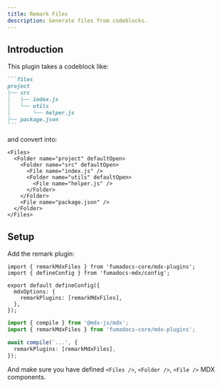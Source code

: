 ```yaml
---
title: Remark Files
description: Generate files from codeblocks.
---
```


## Introduction

This plugin takes a codeblock like:

````md
```files
project
├── src
│   ├── index.js
│   └── utils
│       └── helper.js
├── package.json
```
````

and convert into:

```mdx
<Files>
  <Folder name="project" defaultOpen>
    <Folder name="src" defaultOpen>
      <File name="index.js" />
      <Folder name="utils" defaultOpen>
        <File name="helper.js" />
      </Folder>
    </Folder>
    <File name="package.json" />
  </Folder>
</Files>
```

## Setup

Add the remark plugin:

```tsx tab="Fumadocs MDX" title="source.config.ts"
import { remarkMdxFiles } from 'fumadocs-core/mdx-plugins';
import { defineConfig } from 'fumadocs-mdx/config';

export default defineConfig({
  mdxOptions: {
    remarkPlugins: [remarkMdxFiles],
  },
});
```

```ts tab="MDX Compiler"
import { compile } from '@mdx-js/mdx';
import { remarkMdxFiles } from 'fumadocs-core/mdx-plugins';

await compile('...', {
  remarkPlugins: [remarkMdxFiles],
});
```

And make sure you have defined `<Files />`, `<Folder />`, `<File />` MDX components.

